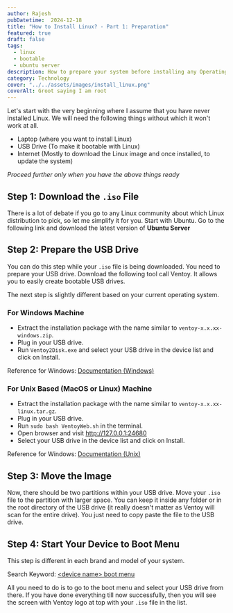```yaml
---
author: Rajesh
pubDatetime:  2024-12-18
title: "How to Install Linux? - Part 1: Preparation"
featured: true
draft: false
tags:
  - linux
  - bootable
  - ubuntu server
description: How to prepare your system before installing any Operating System
category: Technology
cover: "../../assets/images/install_linux.png"
coverAlt: Groot saying I am root
---
```


Let's start with the very beginning where I assume that you have never installed Linux. We will need the following things without which it won't work at all.

- Laptop (where you want to install Linux)
- USB Drive (To make it bootable with Linux)
- Internet (Mostly to download the Linux image and once installed, to update the system)

*Proceed further only when you have the above things ready*

## Step 1: Download the `.iso` File

There is a lot of debate if you go to any Linux community about which Linux distribution to pick, so let me simplify it for you. Start with Ubuntu. Go to the following link and download the latest version of **Ubuntu Server**

<Card url="https://ubuntu.com/download/server" />

## Step 2: Prepare the USB Drive

You can do this step while your `.iso` file is being downloaded. You need to prepare your USB drive. Download the following tool call Ventoy. It allows you to easily create bootable USB drives. 

<Card url="https://www.ventoy.net/en/download.html" />

The next step is slightly different based on your current operating system.

### For Windows Machine

- Extract the installation package with the name similar to `ventoy-x.x.xx-windows.zip`.
- Plug in your USB drive.
- Run `Ventoy2Disk.exe` and select your USB drive in the device list and click on Install.

Reference for Windows: [Documentation (Windows)](https://www.ventoy.net/en/doc_start.html)

### For Unix Based (MacOS or Linux) Machine

- Extract the installation package with the name similar to `ventoy-x.x.xx-linux.tar.gz`.
- Plug in your USB drive.
- Run `sudo bash VentoyWeb.sh` in the terminal.
- Open browser and visit http://127.0.0.1:24680
- Select your USB drive in the device list and click on Install.

Reference for Windows: [Documentation (Unix)](https://www.ventoy.net/en/doc_linux_webui.html)

## Step 3: Move the Image

Now, there should be two partitions within your USB drive. Move your `.iso` file to the partition with larger space. You can keep it inside any folder or in the root directory of the USB drive (it really doesn't matter as Ventoy will scan for the entire drive). You just need to copy paste the file to the USB drive.

## Step 4: Start Your Device to Boot Menu

This step is different in each brand and model of your system. 

Search Keyword: [\<device name> boot menu](https://www.google.com/search?q=%3Cdevice+name%3E+boot+menu)

All you need to do is to go to the boot menu and select your USB drive from there. If you have done everything till now successfully, then you will see the screen with Ventoy logo at top with your `.iso` file in the list.